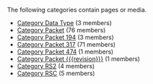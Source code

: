<!-- DO NOT EDIT THIS FILE, CODE AUTOMATICALLY GENERATED BY category.sh -->
The following categories contain pages or media.
* [[Category Data Type]] (3 members)
* [[Category Packet]] (76 members)
* [[Category Packet 194]] (3 members)
* [[Category Packet 317]] (71 members)
* [[Category Packet 474]] (1 members)
* [[Category Packet {{{revision}}}]] (1 members)
* [[Category RS2]] (4 members)
* [[Category RSC]] (5 members)
